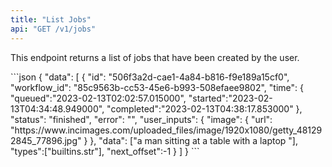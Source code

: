 ```yaml
---
title: "List Jobs"
api: "GET /v1/jobs"
---
```


This endpoint returns a list of jobs that have been created by the user.

<ResponseExample>
```json
{
  "data": [
    {
      "id": "506f3a2d-cae1-4a84-b816-f9e189a15cf0",
      "workflow_id": "85c9563b-cc53-45e6-b993-508efaee9802",
      "time": {
        "queued":"2023-02-13T02:02:57.015000",
        "started":"2023-02-13T04:34:48.949000",
        "completed":"2023-02-13T04:38:17.853000"
      },
      "status": "finished",
      "error": "",
      "user_inputs": {
        "image": {
          "url": "https://www.incimages.com/uploaded_files/image/1920x1080/getty_481292845_77896.jpg"
        }
      },
      "data": ["a man sitting at a table with a laptop "],
      "types":["builtins.str"],
      "next_offset":-1
    }
  ]
}
```
</ResponseExample>
